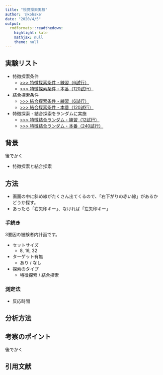 ```yaml
---
title: "視覚探索実験"
author: '@kohske'
date: "2020/4/5"
output:
  rmdformats::readthedown:
    highlight: kate
    mathjax: null
    theme: null
---
```


## 実験リスト

- 特徴探索条件
  - [>>> 特徴探索条件・練習（6試行）](experiment_f_p.html)
  - [>>> 特徴探索条件・本番（120試行）](experiment_f_r.html)
- 結合探索条件
  - [>>> 結合探索条件・練習（6試行）](experiment_c_p.html)
  - [>>> 結合探索条件・本番（120試行）](experiment_c_r.html)
- 特徴探索・結合探索をランダムに実施
  - [>>> 特徴結合ランダム・練習（12試行）](experiment_r_p.html)
  - [>>> 特徴結合ランダム・本番（240試行）](experiment_r_r.html)

## 背景

後でかく

- 特徴探索と結合探索

## 方法

- 画面の中に斜め線がたくさん出てくるので、「右下がりの赤い線」があるかどうか探す。
- あったら「右矢印キー」、なければ「左矢印キー」

### 手続き

3要因の被験者内計画です。

- セットサイズ
  - 8, 16, 32
- ターゲット有無
  - あり / なし
- 探索のタイプ
  - 特徴探索 / 結合探索

### 測定法 

- 反応時間

## 分析方法

## 考察のポイント

後でかく

## 引用文献

